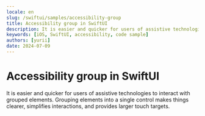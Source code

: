 ```yaml
---
locale: en
slug: /swiftui/samples/accessibility-group
title: Accessibility group in SwiftUI
description: It is easier and quicker for users of assistive technologies to interact with grouped elements.
keywords: [iOS, SwiftUI, accessibility, code sample]
authors: [yurii]
date: 2024-07-09
---
```


# Accessibility group in SwiftUI

It is easier and quicker for users of assistive technologies to interact with grouped elements. Grouping elements into a single control makes things clearer, simplifies interactions, and provides larger touch targets.

<CodeSample id="accessibility-group" framework="swiftui" locale="en"/>
